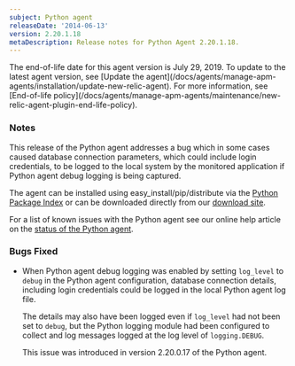 ```yaml
---
subject: Python agent
releaseDate: '2014-06-13'
version: 2.20.1.18
metaDescription: Release notes for Python Agent 2.20.1.18.
---
```


<Callout variant="important">
  The end-of-life date for this agent version is July 29, 2019. To update to the latest agent version, see [Update the agent](/docs/agents/manage-apm-agents/installation/update-new-relic-agent). For more information, see [End-of-life policy](/docs/agents/manage-apm-agents/maintenance/new-relic-agent-plugin-end-life-policy).
</Callout>

### Notes

This release of the Python agent addresses a bug which in some cases caused database connection parameters, which could include login credentials, to be logged to the local system by the monitored application if Python agent debug logging is being captured.

The agent can be installed using easy_install/pip/distribute via the [Python Package Index](https://pypi.python.org/pypi/newrelic) or can be downloaded directly from our [download site](https://download.newrelic.com/python_agent/release/).

For a list of known issues with the Python agent see our online help article on the [status of the Python agent](https://newrelic.com/docs/python/status-of-python-agent).

### Bugs Fixed

* When Python agent debug logging was enabled by setting `log_level` to `debug` in the Python agent configuration, database connection details, including login credentials could be logged in the local Python agent log file.

  The details may also have been logged even if `log_level` had not been set to `debug`, but the Python logging module had been configured to collect and log messages logged at the log level of `logging.DEBUG`.

  This issue was introduced in version 2.20.0.17 of the Python agent.
